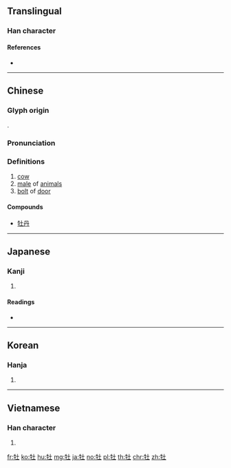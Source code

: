 {{character info/new}}
{{also|牝}}
==Translingual==

===Han character===
{{Han char|rn=93|rad=牛|as=03|sn=7|four=24510|canj=HQG|ids=⿰牛土}}

====References====
* {{Han ref|kx=0697.110|dkj=19933|dj=1110.010|hdz=31801.020|uh=7261|ud=29281|bh=A864|bd=43108}}

----

==Chinese==
{{zh-forms}}

===Glyph origin===
{{Han etym}}
{{Han compound|牛|土|c1=s|c2=p|t1=cattle|ls=psc}}.

===Pronunciation===
{{zh-pron
|m=mǔ
|c=maau5,mau5
|mc=y
|oc=y
|ma=
|cat=n
}}

===Definitions===
{{zh-hanzi}}

# [[cow]]
# [[male]] of [[animal]]s
# [[bolt]] of [[door]]

====Compounds====
* [[牡丹]]

----

==Japanese==

===Kanji===
{{ja-kanji|grade=|rs=牛03}}

# {{defn|lang=ja|sort=牛03}}

====Readings====
* {{ja-readings|goon=[[む]] (mu), [[も]] (mo)|kanyoon=[[ぼ]] (bo)|kanon=[[ぼう]] (bō)|kun=[[おす]] (osu)}}

----

==Korean==

===Hanja===
{{ko-hanja|hangeul=모|eumhun=|rv=mo|mr=mo|y=mo}}

# {{defn|lang=ko|sort=牛03}}

----

==Vietnamese==

===Han character===
{{vi-hantu|[[mẫu]]|rs=牛03}}

# {{defn|lang=vi|sort=牛03}}

[[fr:牡]]
[[ko:牡]]
[[hu:牡]]
[[mg:牡]]
[[ja:牡]]
[[no:牡]]
[[pl:牡]]
[[th:牡]]
[[chr:牡]]
[[zh:牡]]